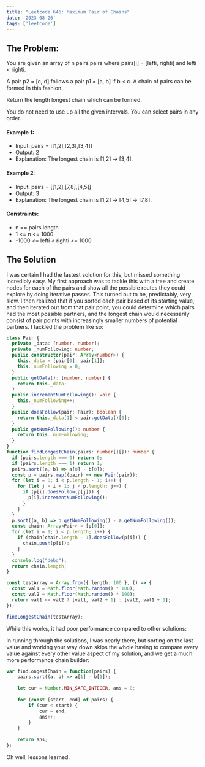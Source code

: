 ```yaml
---
title: "Leetcode 646: Maximum Pair of Chains"
date: '2023-08-26'
tags: ['leetcode']
---
```


## The Problem:
You are given an array of n pairs pairs where pairs[i] = [lefti, righti] and lefti < righti.

A pair p2 = [c, d] follows a pair p1 = [a, b] if b < c. A chain of pairs can be formed in this fashion.

Return the length longest chain which can be formed.

You do not need to use up all the given intervals. You can select pairs in any order.

#### Example 1:
- Input: pairs = [[1,2],[2,3],[3,4]]
- Output: 2
- Explanation: The longest chain is [1,2] -> [3,4].
#### Example 2:
- Input: pairs = [[1,2],[7,8],[4,5]]
- Output: 3
- Explanation: The longest chain is [1,2] -> [4,5] -> [7,8].
#### Constraints:
- n == pairs.length
- 1 \<= n \<= 1000
- -1000 \<= lefti \< righti \<= 1000

## The Solution

I was certain I had the fastest solution for this, but missed something incredibly easy. My first approach was to tackle this with a tree and create nodes for each of the pairs and show all the possible routes they could explore by doing iterative passes. This turned out to be, predictably, very slow. I then realized that if you sorted each pair based of its starting value, and then iterated out from that pair point, you could determine which pairs had the most possible partners, and the longest chain would necessarily consist of pair points with increasingly smaller numbers of potential partners. I tackled the problem like so:

```ts
class Pair {
  private _data: [number, number];
  private _numFollowing: number;
  public constructor(pair: Array<number>) {
    this._data = [pair[0], pair[1]];
    this._numFollowing = 0;
  }
  public getData(): [number, number] {
    return this._data;
  }
  public incrementNumFollowing(): void {
    this._numFollowing++;
  }
  public doesFollow(pair: Pair): boolean {
    return this._data[1] < pair.getData()[0];
  }
  public getNumFollowing(): number {
    return this._numFollowing;
  }
}
function findLongestChain(pairs: number[][]): number {
  if (pairs.length === 0) return 0;
  if (pairs.length === 1) return 1;
  pairs.sort((a, b) => a[0] - b[0]);
  const p = pairs.map((pair) => new Pair(pair));
  for (let i = 0; i < p.length - 1; i++) {
    for (let j = i + 1; j < p.length; j++) {
      if (p[i].doesFollow(p[j])) {
        p[i].incrementNumFollowing();
      }
    }
  }
  p.sort((a, b) => b.getNumFollowing() - a.getNumFollowing());
  const chain: Array<Pair> = [p[0]];
  for (let i = 1; i < p.length; i++) {
    if (chain[chain.length - 1].doesFollow(p[i])) {
      chain.push(p[i]);
    }
  }
  console.log("debg");
  return chain.length;
}

const testArray = Array.from({ length: 100 }, () => {
  const val1 = Math.floor(Math.random() * 100);
  const val2 = Math.floor(Math.random() * 100);
  return val1 <= val2 ? [val1, val2 + 1] : [val2, val1 + 1];
});

findLongestChain(testArray);
```

While this works, it had poor performance compared to other solutions:

<CustomImage src="https://raw.githubusercontent.com/justindanielclark/NextJS13BlogPosts/main/images/leetcode-646-maximum_pair_of_chains_performance.jpg" alt="leetcode-646-maximum_pair_of_chains_performance" />

In running through the solutions, I was nearly there, but sorting on the last value and working your way down skips the whole having to compare every value against every other value aspect of my solution, and we get a much more performance chain builder:

```js
var findLongestChain = function(pairs) {
    pairs.sort((a, b) => a[1] - b[1]);
    
    let cur = Number.MIN_SAFE_INTEGER, ans = 0;
    
    for (const [start, end] of pairs) {
        if (cur < start) {
            cur = end;
            ans++;
        }
    }
    
    return ans;
};
```

Oh well, lessons learned.